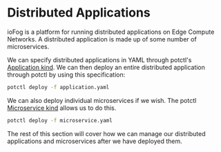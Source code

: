 # Distributed Applications

ioFog is a platform for running distributed applications on Edge Compute Networks. A distributed application is made up of some number of microservices.

We can specify distributed applications in YAML through potctl's [Application kind](../reference-potctl/reference-application). We can then deploy an entire distributed application through potctl by using this specification:

```bash
potctl deploy -f application.yaml
```

We can also deploy individual microservices if we wish. The potctl [Microservice kind](../reference-potctl/reference-application) allows us to do this.

```bash
potctl deploy -f microservice.yaml
```

The rest of this section will cover how we can manage our distributed applications and microservices after we have deployed them.


<EditPageAdmonition />
